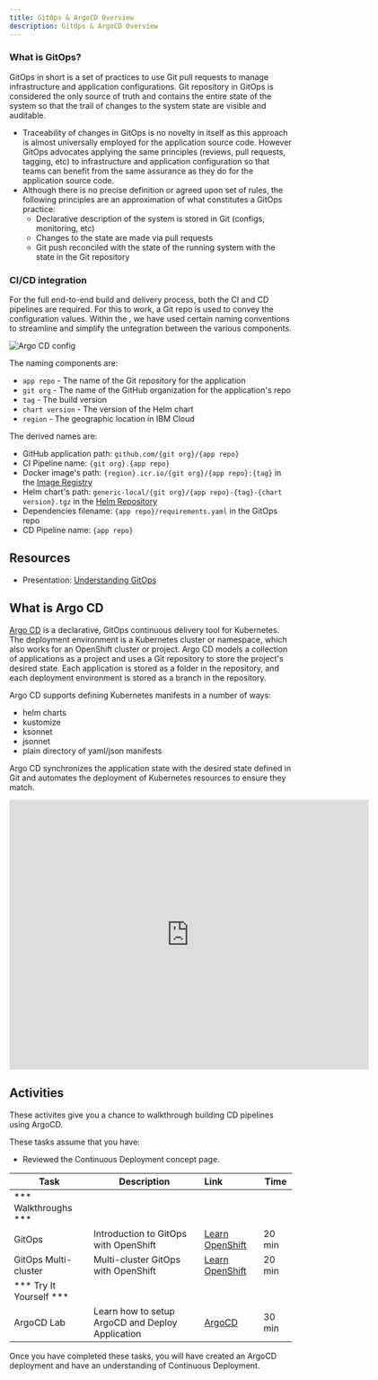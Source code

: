 ```yaml
---
title: GitOps & ArgoCD Overview
description: GitOps & ArgoCD Overview
---
```




### What is GitOps?
GitOps in short is a set of practices to use Git pull requests to manage infrastructure and application configurations. Git repository in GitOps is considered the only source of truth and contains the entire state of the system so that the trail of changes to the system state are visible and auditable.

- Traceability of changes in GitOps is no novelty in itself as this approach is almost universally employed for the application source code. However GitOps advocates applying the same principles (reviews, pull requests, tagging, etc) to infrastructure and application
configuration so that teams can benefit from the same assurance as they do for the application source code.
- Although there is no precise definition or agreed upon set of rules, the following principles are an approximation of what constitutes a GitOps practice:
  - Declarative description of the system is stored in Git (configs, monitoring, etc)
  - Changes to the state are made via pull requests
  - Git push reconciled with the state of the running system with the state in the Git repository


### CI/CD integration

For the full end-to-end build and delivery process, both the CI and CD pipelines are required. For this to work, a Git repo is used to convey the configuration values. Within the <Globals name="env" />, we have used certain naming conventions to streamline and simplify the untegration between the various components.

![Argo CD config](images/CI_CD-pipelines.png)

The naming components are:
- `app repo` - The name of the Git repository for the application
- `git org` - The name of the GitHub organization for the application's repo
- `tag` - The build version
- `chart version` - The version of the Helm chart
- `region` - The geographic location in IBM Cloud

The derived names are:
- GitHub application path: `github.com/{git org}/{app repo}`
- CI Pipeline name: `{git org}.{app repo}`
- Docker image's path: `{region}.icr.io/{git org}/{app repo}:{tag}` in the [Image Registry](/developer-intermediate/image-registry)
- Helm chart's path: `generic-local/{git org}/{app repo}-{tag}-{chart version}.tgz` in the [Helm Repository](/developer-intermediate/artifact-management)
- Dependencies filename: `{app repo}/requirements.yaml` in the GitOps repo
- CD Pipeline name: `{app repo}`

## Resources

- Presentation: [Understanding GitOps](/slides/05-Understanding-GitOps.pdf)

## What is Argo CD

[Argo CD](https://argoproj.github.io/argo-cd/) is a declarative, GitOps continuous delivery tool for Kubernetes. The deployment environment is a Kubernetes cluster or namespace, which also works for an OpenShift cluster or project. Argo CD models a collection of applications as a project and uses a Git repository to store the project's desired state. Each application is stored as a folder in the repository, and each deployment environment is stored as a branch in the repository.

Argo CD supports defining Kubernetes manifests in a number of ways:
- helm charts
- kustomize
- ksonnet
- jsonnet
- plain directory of yaml/json manifests

Argo CD synchronizes the application state with the desired state defined in Git and automates the deployment of Kubernetes resources to ensure they match.

<iframe width="640" height="480" src="https://www.youtube.com/embed/KJzgwJrY-mE" frameborder="0" allow="accelerometer; autoplay; encrypted-media; gyroscope; picture-in-picture" allowfullscreen></iframe>

## Activities

These activites give you a chance to walkthrough building CD pipelines using ArgoCD.

These tasks assume that you have:
 - Reviewed the Continuous Deployment concept page.

| Task                            | Description         | Link        | Time    |
| --------------------------------| ------------------  |:----------- |---------|
| *** Walkthroughs ***                         |         |         |     |
| GitOps | Introduction to GitOps with OpenShift | [Learn OpenShift](https://learn.openshift.com/introduction/gitops-introduction/) | 20 min |
| GitOps Multi-cluster | Multi-cluster GitOps with OpenShift | [Learn OpenShift](https://learn.openshift.com/introduction/gitops-multicluster/) | 20 min |
| *** Try It Yourself ***                         |         |         |     |
| ArgoCD Lab | Learn how to setup ArgoCD and Deploy Application | [ArgoCD](../../developer-foundation/continuous-delivery/activities/) | 30 min |



Once you have completed these tasks, you will have created an ArgoCD deployment and have an understanding of Continuous Deployment.

